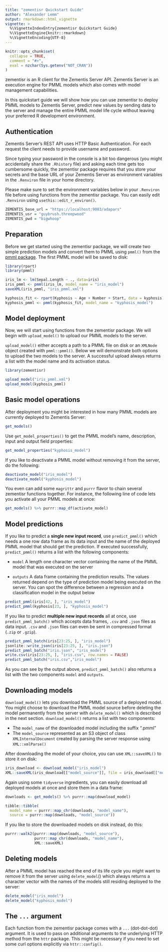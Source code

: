 ```yaml
---
title: "zementisr Quickstart Guide"
author: "Alexander Lemm"
output: rmarkdown::html_vignette
vignette: >
  %\VignetteIndexEntry{zementisr Quickstart Guide}
  %\VignetteEngine{knitr::rmarkdown}
  %\VignetteEncoding{UTF-8}
---
```


```r
knitr::opts_chunk$set(
  collapse = TRUE,
  comment = "#>",
  eval = nzchar(Sys.getenv("NOT_CRAN"))
)
```

zementisr is an R client for the Zementis Server API. Zementis Server is an execution engine for PMML models which also comes with model management capabilities. 

In this quickstart guide we will show how you can use zementisr to deploy PMML models to Zementis Server, predict new values by sending data to the server and manage the entire PMML model life cycle without leaving your preferred R development environment. 

## Authentication 

Zementis Server's REST API uses HTTP Basic Authentication. For each request the client needs to provide username and password. 

Since typing your password in the console is a bit too dangerous (you might accidentally share the `.Rhistory` file) and asking each time gets too cumbersome quickly, the zementisr package requires that you store your secrets and the base URL of your Zementis Server as environment variables in the `.Renviron` file in your home directory.

Please make sure to set the environment variables below in your `.Renviron` file before using functions from the zementisr package. You can easily edit `.Renviron` using `usethis::edit_r_environ()`.

``` r
ZEMENTIS_base_url = "https://localhost:9083/adapars"
ZEMENTIS_usr = "guybrush.threepwood"
ZEMENTIS_pwd = "bigwhoop"

```


## Preparation

Before we get started using the zementisr package, we will create two simple prediction models and convert them to PMML using `pmml()` from the [pmml package](https://cran.r-project.org/web/packages/pmml/index.html). The first PMML model will be saved to disk: 

``` r
library(rpart)
library(pmml)

iris_lm <- lm(Sepal.Length ~ ., data=iris)
iris_pmml <- pmml(iris_lm, model_name = "iris_model")
saveXML(iris_pmml, "iris_pmml.xml")

kyphosis_fit <- rpart(Kyphosis ~ Age + Number + Start, data = kyphosis)
kyphosis_pmml <- pmml(kyphosis_fit, model_name = "kyphosis_model")
```


## Model deployment 

Now, we will start using functions from the zementisr package. We will begin with `upload_model()` to upload our PMML models to the server. 

`upload_model()` either accepts a path to a PMML file on disk or an `XMLNode` object created with `pmml::pmml()`. Below we will demonstrate both options to upload the two models to the server. A successful upload always returns a list with the model name and its activation status.

```r
library(zementisr)

upload_model("iris_pmml.xml")
upload_model(kyphosis_pmml)
```


## Basic model operations 

After deployment you might be interested in how many PMML models are currently deployed to Zementis Server:

```r
get_models()
```

Use `get_model_properties()` to get the PMML model's name, description, input and output field properties:

```r
get_model_properties("kyphosis_model")
```

If you like to deactivate a PMML model without removing it from the server, do the following:

```r
deactivate_model("iris_model")
deactivate_model("kyphosis_model")
```

You even can add some `magrittr` and `purrr` flavor to chain several zementisr functions together. For instance, the following line of code lets you activate all your PMML models at once:

```r
get_models() %>% purrr::map_df(activate_model)
```


## Model predictions 

If you like to predict a __single new input record__, use `predict_pmml()` which needs a one row data frame as its data input and the name of the deployed PMML model that should get the prediction. If executed successfully, `predict_pmml()` returns a list with the following components:

* `model` A length one character vector containing the name of the PMML model that was executed on the server

* `outputs` A data frame containing the prediction results. The values returned depend on the type of prediction model being executed on the server. You can spot the difference between a regression and a classification model in the output below

```r
predict_pmml(iris[42, ], "iris_model")
predict_pmml(kyphosis[23, ], "kyphosis_model")
```

If you like to predict __multiple new input records__ all at once, use `predict_pmml_batch()` which accepts data frames, `.csv` and `.json` files as data input. `.csv` and `.json` files can even be sent in compressed format (`.zip` or `.gzip`).

```r
predict_pmml_batch(iris[23:25, ], "iris_model")
jsonlite::write_json(iris[23:25, ], "iris.json")
predict_pmml_batch("iris.json", "iris_model")
write.csv(iris[23:25, ], "iris.csv", row.names = FALSE)
predict_pmml_batch("iris.csv","iris_model")
```

As you can see by the output above, `predict_pmml_batch()` also returns a list with the two components `model` and `outputs`.

## Downloading models

`download_model()` lets you download the PMML source of a deployed model. You might choose to download the PMML model source before deleting the model permanently from the server with `delete_model()` which is described in the next section. `download_model()` returns a list with two components:

* The `model_name` of the downloaded model including the suffix ".pmml"
* The `model_source` represented as an S3 object of class `XMLInternalDocument` created by parsing the server response using `XML::xmlParse()`

After downloading the model of your choice, you can use `XML::saveXML()` to store it on disk:

```r
iris_download <- download_model("iris_model")
XML::saveXML(iris_download[["model_source"]], file = iris_download[["model_name"]])

```

Again using some `tidyverse` ingredients, you can easily download all deployed models at once and store them in a data frame:

```r

downloads <- get_models() %>% purrr::map(download_model)

tibble::tibble(
  model_name = purrr::map_chr(downloads, "model_name"), 
  source = purrr::map(downloads, "model_source"))
```

If you like to store the downloaded models on disk instead, do this:

```r
purrr::walk2(purrr::map(downloads, "model_source"),
             purrr::map_chr(downloads, "model_name"),
             XML::saveXML)
```




## Deleting models

After a PMML model has reached the end of its life cycle you might want to remove it from the server using `delete_model`() which always returns a character vector with the names of the models still residing deployed to the server:

```r
delete_model("iris_model")
delete_model("kyphosis_model")
```


## The `...` argument

Each function from the zementisr package comes with a `...` (dot-dot-dot) argument. It is used to pass on additional arguments to the underlying HTTP method from the `httr` package. This might be necessary if you need to set some curl options explicitly  via `httr::config()`.
